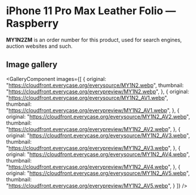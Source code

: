 
# iPhone 11 Pro Max Leather Folio — Raspberry

<Callout type='info' emoji='👉🏻'>**MY1N2ZM** is an order number for this product, used for search engines, auction websites and such.</Callout>

## Image gallery

<GalleryComponent
    images={[
      {
        original: "https://cloudfront.everycase.org/everysource/MY1N2.webp",
        thumbnail: "https://cloudfront.everycase.org/everypreview/MY1N2.webp",
      },
      {
        original: "https://cloudfront.everycase.org/everysource/MY1N2_AV1.webp",
        thumbnail: "https://cloudfront.everycase.org/everypreview/MY1N2_AV1.webp",
      },
      {
        original: "https://cloudfront.everycase.org/everysource/MY1N2_AV2.webp",
        thumbnail: "https://cloudfront.everycase.org/everypreview/MY1N2_AV2.webp",
      },
      {
        original: "https://cloudfront.everycase.org/everysource/MY1N2_AV3.webp",
        thumbnail: "https://cloudfront.everycase.org/everypreview/MY1N2_AV3.webp",
      },
      {
        original: "https://cloudfront.everycase.org/everysource/MY1N2_AV4.webp",
        thumbnail: "https://cloudfront.everycase.org/everypreview/MY1N2_AV4.webp",
      },
      {
        original: "https://cloudfront.everycase.org/everysource/MY1N2_AV5.webp",
        thumbnail: "https://cloudfront.everycase.org/everypreview/MY1N2_AV5.webp",
      }
    ]}
  />
